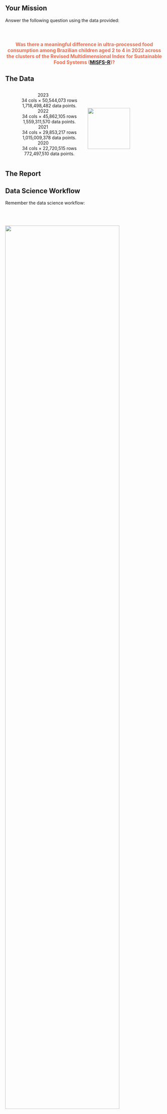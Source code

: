 ## Your Mission {.smaller}

Answer the following question using the data provided:

::: {style="text-align: center; font-size: 1.1em; font-weight: bold; color: #ED6B4D; padding-top: 30px;"}
Was there a **meaningful** difference in ultra-processed food consumption among Brazilian children aged 2 to 4 in 2022 across the clusters of the Revised Multidimensional Index for Sustainable Food Systems ([MISFS-R](https://doi.org/10.1002/sd.2376))?
:::

::: {.notes}
:::

## The Data {.smaller}

:::: {.columns}
::: {.column style="width: 50%; text-align: center;"}
2023
: 34 cols $\times$ 50,544,073 rows<br>1,718,498,482 data points.

2022
: 34 cols $\times$ 45,862,105 rows<br>1,559,311,570 data points.

2021
: 34 cols $\times$ 29,853,217 rows<br>1,015,009,378 data points.

2020
: 34 cols $\times$ 22,720,515 rows<br>772,497,510 data points.
:::
::: {.column style="width: 50%;"}
![](images/sisvan-logo.png){fig-align="center" style="width: 75%; padding-top: 50px;"}
:::
::::

::: {.notes}
:::

## The Report {.smaller}

::: {.notes}
:::

## Data Science Workflow {.smaller}

Remember the data science workflow:

![](images/wickham-2023-figure-1.png){fig-align="center" style="width: 85%; padding-top: 50px;"}

::: footer
(Reproduced from @wickham2023e)
:::

::: {.notes}
:::

## Notes {.smaller}

- You have 45 minutes.
- If you're stuck, ask for help.
- Have fun!

::: {.notes}
:::
